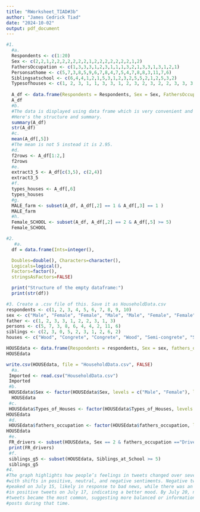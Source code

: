 ```yaml
---
title: "RWorksheet_TIAD#3b"
author: "James Cedrick Tiad"
date: "2024-10-02"
output: pdf_document
---
```


```r
#1.
  #a.
  Respondents <- c(1:20)
  Sex <- c(2,2,1,2,2,2,2,2,2,2,1,2,2,2,2,2,2,2,1,2)
  FathersOccupation <- c(1,3,3,3,1,2,3,1,1,1,3,2,1,3,3,1,3,1,2,1)
  Personsathome <- c(5,7,3,8,5,9,6,7,8,4,7,5,4,7,8,8,3,11,7,6)
  Siblingsatschool <- c(6,4,4,1,2,1,5,3,1,2,3,2,5,5,2,1,2,5,3,2)
  Typesofhouses <- c(1, 2, 3, 1, 1, 3, 3, 1, 2, 3, 2, 3, 2, 2, 3, 3, 3, 3, 3, 2)
  
  A_df <- data.frame(Respondents = Respondents, Sex = Sex, FathersOccupation = FathersOccupation, Persons_At_Home = Personsathome, Siblings_At_School = Siblingsatschool, Types_Of_Houses = Typesofhouses)
  A_df
  #b. 
  #The data is displayed using data frame which is very convenient and organized.
  #Here's the structure and summary.
  summary(A_df)
  str(A_df)
  #c.
  mean(A_df[,5])
  #The mean is not 5 instead it is 2.95.
  #d.
  f2rows <- A_df[1:2,]
  f2rows
  #e.
  extract3_5 <- A_df[c(3,5), c(2,4)]
  extract3_5
  #f.
  types_houses <- A_df[,6]
  types_houses
  #g.
  MALE_farm <- subset(A_df, A_df[,2] == 1 & A_df[,3] == 1 )
  MALE_farm
  #h.
  Female_SCHOOL <- subset(A_df, A_df[,2] == 2 & A_df[,5] >= 5)
  Female_SCHOOL
```

```r
#2.
   #a.
  df = data.frame(Ints=integer(),

  Doubles=double(), Characters=character(),
  Logicals=logical(),
  Factors=factor(),
  stringsAsFactors=FALSE)

  print("Structure of the empty dataframe:")
  print(str(df))
```

```r
#3. Create a .csv file of this. Save it as HouseholdData.csv
respondents <- c(1, 2, 3, 4, 5, 6, 7, 8, 9, 10)
sex <- c("Male", "Female", "Female", "Male", "Male", "Female", "Female", "Male", "Female", "Male")
father <- c(1, 2, 3, 3, 1, 2, 2, 3, 1, 3)
persons <- c(5, 7, 3, 8, 6, 4, 4, 2, 11, 6)
siblings <- c(2, 3, 0, 5, 2, 3, 1, 2, 6, 2)
houses <- c("Wood", "Congrete", "Congrete", "Wood", "Semi-congrete", "Semi-congrete", "Wood", "Semi-congrete", "Semi-congrete", "Congrete")

HOUSEdata <- data.frame(Respondents = respondents, Sex = sex, fathers_occupation = father, Persons_at_Home = persons, Siblings_at_School = siblings, Types_of_Houses = houses)
HOUSEdata

write.csv(HOUSEdata, file = "HouseholdData.csv", FALSE)
  #a.
 Imported <- read.csv("HouseholdData.csv")
 Imported
 #b.
 HOUSEdata$Sex <- factor(HOUSEdata$Sex, levels = c("Male", "Female"), labels = c(1, 2))
  HOUSEdata
 #c.
 HOUSEdata$Types_of_Houses <- factor(HOUSEdata$Types_of_Houses, levels = c("Wood", "Congrete", "Semi-congrete"), labels = c(1, 2, 3))
HOUSEdata
 #d.
 HOUSEdata$fathers_occupation <- factor(HOUSEdata$fathers_occupation, levels = c(1, 2, 3), labels = c("Farmer","Driver","Other"))
HOUSEdata
 #e.
 FR_drivers <- subset(HOUSEdata, Sex == 2 & fathers_occupation =="Driver")
 print(FR_drivers)
 #f.
 siblings_g5 <- subset(HOUSEdata, Siblings_at_School >= 5)
 siblings_g5
#4.
#The graph highlights how people’s feelings in tweets changed over several days,
#with shifts in positive, neutral, and negative sentiments. Negative tweets 
#peaked on July 15, likely in response to bad news, while there was an increase 
#in positive tweets on July 17, indicating a better mood. By July 20, neutral 
#tweets became the most common, suggesting more balanced or informational 
#posts during that time.
```

